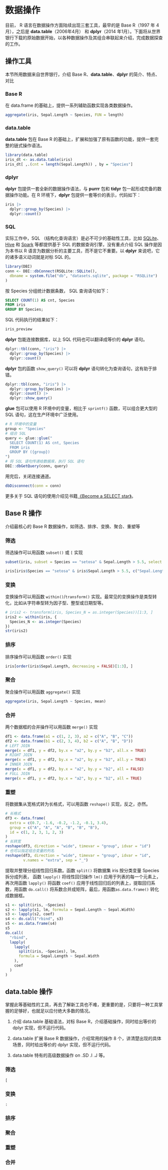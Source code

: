 # 数据操作 {#sec-data-manipulation}

目前， R 语言在数据操作方面陆续出现三套工具，最早的是 Base R（1997 年 4月），之后是 **data.table**（2006年4月） 和 **dplyr**（2014 年1月）。下面将从世界银行下载的原始数据开始，以各种数据操作及其组合串联起来介绍，完成数据探查的工作。

## 操作工具 {#sec-tools}

本节所用数据来自世界银行，介绍 Base R、**data.table**、**dplyr** 的简介、特点、对比

### Base R {#sec-base-r}

在 data.frame 的基础上，提供一系列辅助函数实现各类数据操作。

```r
aggregate(iris, Sepal.Length ~ Species, FUN = length)
```

### data.table {#sec-datatable}

**data.table** 包在 Base R 的基础上，扩展和加强了原有函数的功能，提供一套完整的链式操作语法。

```r
library(data.table)
iris_dt <- as.data.table(iris)
iris_dt[ ,.(cnt = length(Sepal.Length)) , by = "Species"]
```

### dplyr {#sec-dplyr}

**dplyr** 包提供一套全新的数据操作语法，与 **purrr** 包和 **tidyr** 包一起形成完备的数据操作功能。在 R 环境下，**dplyr** 包提供一套等价的表示，代码如下：

```r
iris |> 
  dplyr::group_by(Species) |> 
  dplyr::count()
```

### SQL {#sec-sql}

实际工作中，SQL （结构化查询语言）是必不可少的基础性工具，比如 [SQLite](https://sqlite.org/)、 [Hive](https://hive.apache.org/) 和 [Spark](https://spark.apache.org/sql/) 等都提供基于 SQL 的数据查询引擎，没有重点介绍 SQL 操作是因为本书以 R 语言为数据分析的主要工具，而不是它不重要。以 **dplyr** 来说吧，它的诸多语义动词就是对标 SQL 的。

```r
library(DBI)
conn <- DBI::dbConnect(RSQLite::SQLite(),
  dbname = system.file("db", "datasets.sqlite", package = "RSQLite")
)
```

按 Species 分组统计数据条数， SQL 查询语句如下：

```sql
SELECT COUNT(1) AS cnt, Species
FROM iris
GROUP BY Species;
```

SQL 代码执行的结果如下：

```r
iris_preview
```

**dplyr** 包能连接数据库，以上 SQL 代码也可以翻译成等价的 **dplyr** 语句。

```r
dplyr::tbl(conn, "iris") |> 
  dplyr::group_by(Species) |> 
  dplyr::count()
```

**dplyr** 包的函数 `show_query()` 可以将 **dplyr** 语句转化为查询语句，这有助于排错。

```r
dplyr::tbl(conn, "iris") |> 
  dplyr::group_by(Species) |> 
  dplyr::count() |> 
  dplyr::show_query()
```

**glue** 包可以使用 R 环境中的变量，相比于 `sprintf()` 函数，可以组合更大型的 SQL 语句，这在生产环境中广泛使用。

```r
# R 环境中的变量
group <- "Species"
# 组合 SQL
query <- glue::glue("
  SELECT COUNT(1) AS cnt, Species
  FROM iris
  GROUP BY ({group})
")
# 将 SQL 语句传递给数据库，执行 SQL 语句
DBI::dbGetQuery(conn, query)
```

用完后，关闭连接通道。

```r
dbDisconnect(conn = conn)
```

更多关于 SQL 语句的使用介绍见书籍[《Become a SELECT star》](https://wizardzines.com/zines/sql/)。

## Base R 操作 {#sec-basic-operator}

介绍最核心的 Base R 数据操作，如筛选、排序、变换、聚合、重塑等

### 筛选 {#sec-select}

筛选操作可以用函数 `subset()` 或 `[` 实现

```r
subset(iris, subset = Species == "setosa" & Sepal.Length > 5.5, select = c("Sepal.Length", "Sepal.Width"))
```

```r
iris[iris$Species == "setosa" & iris$Sepal.Length > 5.5, c("Sepal.Length", "Sepal.Width")]
```

### 变换 {#sec-transform}

变换操作可以用函数 `within()`/`transform()` 实现。最常见的变换操作是类型转化，比如从字符串型转为因子型、整型或日期型等。

```r
# iris2 <- transform(iris, Species_N = as.integer(Species))[1:3, ]
iris2 <- within(iris, {
  Species_N <- as.integer(Species)
})
str(iris2)
```

### 排序 {#sec-order}

排序操作可以用函数 `order()` 实现

```r
iris[order(iris$Sepal.Length, decreasing = FALSE)[1:3], ]
```

### 聚合 {#sec-aggregation}

聚合操作可以用函数 `aggregate()` 实现

```r
aggregate(iris, Sepal.Length ~ Species, mean)
```

### 合并 {#sec-merge}

两个数据框的合并操作可以用函数 `merge()` 实现

```r
df1 <- data.frame(a1 = c(1, 2, 3), a2 = c("A", "B", "C"))
df2 <- data.frame(b1 = c(2, 3, 4), b2 = c("A", "B", "D"))
# LEFT JOIN
merge(x = df1, y = df2, by.x = "a2", by.y = "b2", all.x = TRUE)
# RIGHT JOIN
merge(x = df1, y = df2, by.x = "a2", by.y = "b2", all.y = TRUE)
# INNER JOIN
merge(x = df1, y = df2, by.x = "a2", by.y = "b2", all = FALSE)
# FULL JOIN
merge(x = df1, y = df2, by.x = "a2", by.y = "b2", all = TRUE)
```

### 重塑 {#sec-reshape}

将数据集从宽格式转为长格式，可以用函数 `reshape()` 实现，反之，亦然。

```r
# 长格式
df3 <- data.frame(
  extra = c(0.7, -1.6, -0.2, -1.2, -0.1, 3.4),
  group = c("A", "A", "A", "B", "B", "B"),
  id = c(1, 2, 3, 1, 2, 3)
)
# 长转宽
reshape(df3, direction = "wide", timevar = "group", idvar = "id")
# 也可以指定组合变量的列名
reshape(df3, direction = "wide", timevar = "group", idvar = "id",
        v.names = "extra", sep = "_")
```

提取并整理分组线性回归系数。函数 `split()` 将数据集 iris 按分类变量 Species 拆分成列表， 函数 `lapply()` 将线性回归操作 `lm()` 应用于列表的每一个元素上，再次用函数 `lapply()` 将函数 `coef()` 应用于线性回归后的列表上，提取回归系数，用函数 `do.call()` 将系数合并成矩阵，最后，用函数`as.data.frame()` 转化成数据框。

```r
s1 <- split(iris, ~Species)
s2 <- lapply(s1, lm, formula = Sepal.Length ~ Sepal.Width)
s3 <- lapply(s2, coef)
s4 <- do.call("rbind", s3)
s5 <- as.data.frame(s4)
s5
do.call(
  "rbind",
  lapply(
    lapply(
      split(iris, ~Species), lm,
      formula = Sepal.Length ~ Sepal.Width
    ),
    coef
  )
)
```

## data.table 操作 {#sec-data-table}

掌握此等基础性的工具，再去了解新工具也不难，更重要的是，只要将一种工具掌握的足够好，也就足以应付绝大多数的情况。

1.  介绍 data.table 基础语法，对标 Base R，介绍基础操作，同时给出等价的 dplyr 实现，但不运行代码。

2.  data.table 扩展 Base R 数据操作，介绍常用的操作 8 个，讲清楚出现的具体场景，同时给出等价的 dplyr 实现，但不运行代码。

3.  data.table 特有的高级数据操作 on .SD .I .J 等。

### 筛选 {#sec-dt-select}

`[`

### 变换 {#sec-dt-transform}

`:`

### 排序 {#sec-dt-order}

### 聚合 {#sec-dt-aggregate}

### 重塑 {#sec-dt-reshape}

### 合并 {#sec-dt-merge}
